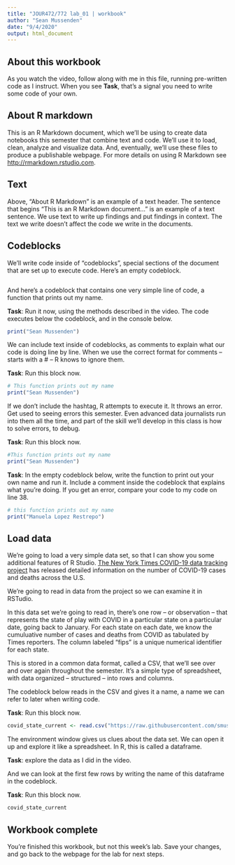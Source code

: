 ```yaml
---
title: "JOUR472/772 lab_01 | workbook"
author: "Sean Mussenden"
date: "9/4/2020"
output: html_document
---
```


## About this workbook

As you watch the video, follow along with me in this file, running pre-written code as I instruct. When you see **Task**, that's a signal you need to write some code of your own.

## About R markdown 

This is an R Markdown document, which we'll be using to create data notebooks this semester that combine text and code. We'll use it to load, clean, analyze and visualize data.  And, eventually, we'll use these files to produce a publishable webpage. For more details on using R Markdown see <http://rmarkdown.rstudio.com>.  

## Text 

Above, "About R Markdown" is an example of a text header.  The sentence that begins "This is an R Markdown document..." is an example of a text sentence.  We use text to write up findings and put findings in context.  The text we write doesn't affect the code we write in the documents. 

## Codeblocks

We'll write code inside of "codeblocks", special sections of the document that are set up to execute code. Here's an empty codeblock.

```r

```

And here's a codeblock that contains one very simple line of code, a function that prints out my name. 

**Task**: Run it now, using the methods described in the video. The code executes below the codeblock, and in the console below.   

```r

print("Sean Mussenden")

```

We can include text inside of codeblocks, as comments to explain what our code is doing line by line.  When we use the correct format for comments -- starts with a # -- R knows to ignore them.

**Task**: Run this block now.

```r
# This function prints out my name
print("Sean Mussenden")

```

If we don't include the hashtag, R attempts to execute it. It throws an error. Get used to seeing errors this semester.  Even advanced data journalists run into them all the time, and part of the skill we'll develop in this class is how to solve errors, to debug.    

**Task**: Run this block now.

```r

#This function prints out my name
print("Sean Mussenden")

```

**Task**: In the empty codeblock below, write the function to print out your own name and run it.  Include a comment inside the codeblock that explains what you're doing. If you get an error, compare your code to my code on line 38. 

```r
# this function prints out my name
print("Manuela Lopez Restrepo")
```

## Load data 

We're going to load a very simple data set, so that I can show you some additional features of R Studio. [The New York Times COVID-19 data tracking project](https://github.com/nytimes/covid-19-data) has released detailed information on the number of COVID-19 cases and deaths across the U.S. 

We're going to read in data from the project so we can examine it in RSTudio.  

In this data set we're going to read in, there's one row -- or observation -- that represents the state of play with COVID in a particular state on a particular date, going back to January.  For each state on each date, we know the cumuluative number of cases and deaths from COVID as tabulated by Times reporters.  The column labeled "fips" is a unique numerical identifier for each state. 

This is stored in a common data format, called a CSV, that we'll see over and over again throughout the semester. It's a simple type of spreadsheet, with data organized -- structured -- into rows and columns.

The codeblock below reads in the CSV and gives it a name, a name we can refer to later when writing code. 

**Task**: Run this block now.

```r

covid_state_current <- read.csv("https://raw.githubusercontent.com/smussenden/20_fall_data_journalism/master/labs/lab_01/lab_01_workbook/lab_01_data/covid_state_current_08_31_2020.csv")


```

The environment window gives us clues about the data set.  We can open it up and explore it like a spreadsheet. In R, this is called a dataframe. 

**Task**: explore the data as I did in the video.

And we can look at the first few rows by writing the name of this dataframe in the codeblock. 

**Task**: Run this block now.

```r
covid_state_current
```

## Workbook complete

You're finished this workbook, but not this week's lab.  Save your changes, and go back to the webpage for the lab for next steps.
